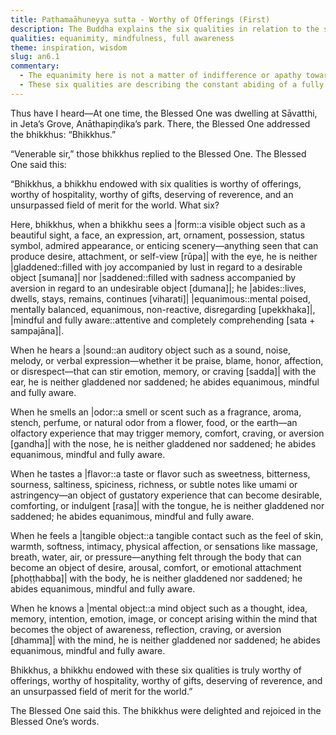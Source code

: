 ```yaml
---
title: Paṭhamaāhuneyya sutta - Worthy of Offerings (First)
description: The Buddha explains the six qualities in relation to the six senses that makes a person worthy of offerings, hospitality, gifts, and reverence.
qualities: equanimity, mindfulness, full awareness
theme: inspiration, wisdom
slug: an6.1
commentary:
  - The equanimity here is not a matter of indifference or apathy toward an unrelated object; rather, it is the quality of mental poise that arises through the purification of mindfulness and full awareness, leading to the relinquishment of craving and aversion toward sensory experiences.
  - These six qualities are describing the constant abiding of a fully awakened being, an Arahant.
---
```


Thus have I heard—At one time, the Blessed One was dwelling at Sāvatthi, in Jeta’s Grove, Anāthapiṇḍika’s park. There, the Blessed One addressed the bhikkhus: “Bhikkhus.”

“Venerable sir,” those bhikkhus replied to the Blessed One. The Blessed One said this:

“Bhikkhus, a bhikkhu endowed with six qualities is worthy of offerings, worthy of hospitality, worthy of gifts, deserving of reverence, and an unsurpassed field of merit for the world. What six?

Here, bhikkhus, when a bhikkhu sees a |form::a visible object such as a beautiful sight, a face, an expression, art, ornament, possession, status symbol, admired appearance, or enticing scenery—anything seen that can produce desire, attachment, or self-view [rūpa]| with the eye, he is neither |gladdened::filled with joy accompanied by lust in regard to a desirable object [sumana]| nor |saddened::filled with sadness accompanied by aversion in regard to an undesirable object [dumana]|; he |abides::lives, dwells, stays, remains, continues [viharati]| |equanimous::mental poised, mentally balanced, equanimous, non-reactive, disregarding [upekkhaka]|, |mindful and fully aware::attentive and completely comprehending [sata + sampajāna]|.

When he hears a |sound::an auditory object such as a sound, noise, melody, or verbal expression—whether it be praise, blame, honor, affection, or disrespect—that can stir emotion, memory, or craving [sadda]| with the ear, <collapse>he is neither gladdened nor saddened; he abides equanimous, mindful and fully aware.</collapse>

When he smells an |odor::a smell or scent such as a fragrance, aroma, stench, perfume, or natural odor from a flower, food, or the earth—an olfactory experience that may trigger memory, comfort, craving, or aversion [gandha]| with the nose, <collapse>he is neither gladdened nor saddened; he abides equanimous, mindful and fully aware.</collapse>

When he tastes a |flavor::a taste or flavor such as sweetness, bitterness, sourness, saltiness, spiciness, richness, or subtle notes like umami or astringency—an object of gustatory experience that can become desirable, comforting, or indulgent [rasa]| with the tongue, <collapse>he is neither gladdened nor saddened; he abides equanimous, mindful and fully aware.</collapse>

When he feels a |tangible object::a tangible contact such as the feel of skin, warmth, softness, intimacy, physical affection, or sensations like massage, breath, water, air, or pressure—anything felt through the body that can become an object of desire, arousal, comfort, or emotional attachment [phoṭṭhabba]| with the body, <collapse>he is neither gladdened nor saddened; he abides equanimous, mindful and fully aware.</collapse>

When he knows a |mental object::a mind object such as a thought, idea, memory, intention, emotion, image, or concept arising within the mind that becomes the object of awareness, reflection, craving, or aversion [dhamma]| with the mind, he is neither gladdened nor saddened; he abides equanimous, mindful and fully aware.

Bhikkhus, a bhikkhu endowed with these six qualities is truly worthy of offerings, worthy of hospitality, worthy of gifts, deserving of reverence, and an unsurpassed field of merit for the world.”

The Blessed One said this. The bhikkhus were delighted and rejoiced in the Blessed One’s words.